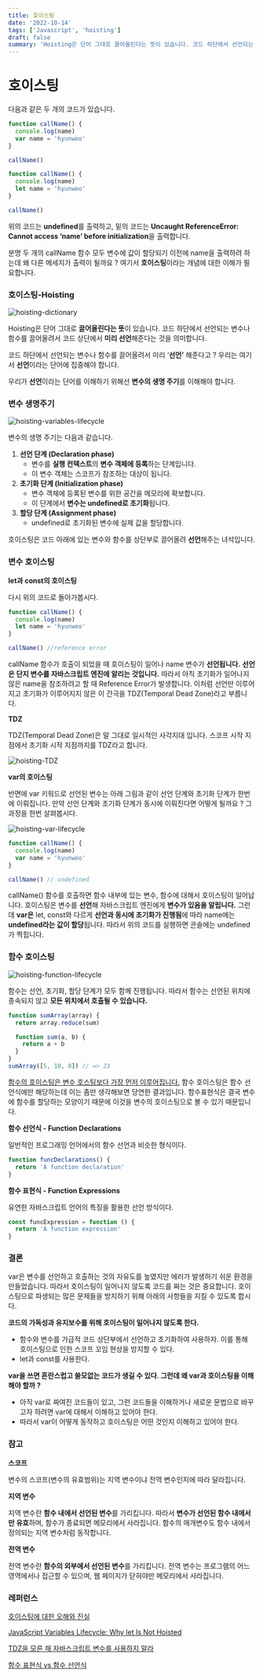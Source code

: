 ```yaml
---
title: 호이스팅
date: '2022-10-14'
tags: ['Javascript', 'hoisting']
draft: false
summary: 'Hoisting은 단어 그대로 끌어올린다는 뜻이 있습니다. 코드 하단에서 선언되는 변수나 함수를 끌어올려서 코드 상단에서 미리 선언**해준다는 것을 의미합니다.'
---
```


# 호이스팅

다음과 같은 두 개의 코드가 있습니다.

```jsx
function callName() {
  console.log(name)
  var name = 'hyunwoo'
}

callName()
```

```jsx
function callName() {
  console.log(name)
  let name = 'hyunwoo'
}

callName()
```

위의 코드는 **undefined**를 출력하고, 밑의 코드는 **Uncaught ReferenceError: Cannot access ‘name’ before initialization**을 출력합니다.

분명 두 개의 callName 함수 모두 변수에 값이 할당되기 이전에 name을 출력하려 하는데 왜 다른 메세지가 출력이 될까요 ? 여기서 **호이스팅**이라는 개념에 대한 이해가 필요합니다.

### 호이스팅-Hoisting

![hoisting-dictionary](/static/images/hoisting-dictionary.png)

Hoisting은 단어 그대로 **끌어올린다는 뜻**이 있습니다. 코드 하단에서 선언되는 변수나 함수를 끌어올려서 코드 상단에서 **미리 선언**해준다는 것을 의미합니다.

코드 하단에서 선언되는 변수나 함수를 끌어올려서 미리 ‘**선언’** 해준다고 ? 우리는 여기서 **선언**이라는 단어에 집중해야 합니다.

우리가 **선언**이라는 단어를 이해하기 위해선 **변수의 생명 주기**를 이해해야 합니다.

### 변수 생명주기

![hoisting-variables-lifecycle](/static/images/hoisting-variables-lifecycle.png)

변수의 생명 주기는 다음과 같습니다.

1. **선언 단계 (Declaration phase)**
   - 변수를 **실행 컨텍스트**의 **변수 객체에 등록**하는 단계입니다.
   - 이 변수 객체는 스코프가 참조하는 대상이 됩니다.
2. **초기화 단계 (Initialization phase)**
   - 변수 객체에 등록된 변수를 위한 공간을 메모리에 확보합니다.
   - 이 단계에서 **변수는 undefined로 초기화**됩니다.
3. **할당 단계 (Assignment phase)**
   - undefined로 초기화된 변수에 실제 값을 할당합니다.

호이스팅은 코드 아래에 있는 변수와 함수를 상단부로 끌어올려 **선언**해주는 녀석입니다.

### 변수 호이스팅

**let과 const의 호이스팅**

다시 위의 코드로 돌아가봅시다.

```jsx
function callName() {
  console.log(name)
  let name = 'hyunwoo'
}

callName() //reference error
```

callName 함수가 호출이 되었을 때 호이스팅이 일어나 name 변수가 **선언됩니다.** **선언은 단지 변수를 자바스크립트 엔진에 알리는 것입니다.** 따라서 아직 초기화가 일어나지 않은 name을 참조하려고 할 때 Reference Error가 발생합니다. 이처럼 선언만 이루어지고 초기화가 이루어지지 않은 이 간극을 TDZ(Temporal Dead Zone)라고 부릅니다.

**TDZ**

TDZ(Temporal Dead Zone)은 말 그대로 일시적인 사각지대 입니다. 스코프 시작 지점에서 초기화 시작 지점까지를 TDZ라고 합니다.

![hoisting-TDZ](/static/images/hoisting-TDZ.png)

**var의 호이스팅**

반면에 var 키워드로 선언된 변수는 아래 그림과 같이 선언 단계와 초기화 단계가 한번에 이뤄집니다. 만약 선언 단계와 초기화 단계가 동시에 이뤄진다면 어떻게 될까요 ? 그 과정을 한번 살펴봅시다.

![hoisting-var-lifecycle](/static/images/hoisting-var-lifecycle.png)

```jsx
function callName() {
  console.log(name)
  var name = 'hyunwoo'
}

callName() // undefined
```

callName() 함수를 호출하면 함수 내부에 있는 변수, 함수에 대해서 호이스팅이 일어납니다. 호이스팅은 변수를 **선언**해 자바스크립트 엔진에게 **변수가 있음을 알립니다.** 그런데 **var은** let, const와 다르게 **선언과 동시에 초기화가 진행됨**에 따라 name에는 **undefined라는 값이 할당**됩니다. 따라서 위의 코드를 실행하면 콘솔에는 undefined가 찍힙니다.

### 함수 호이스팅

![hoisting-function-lifecycle](/static/images/hoisting-function-lifecycle.png)

함수는 선언, 초기화, 할당 단계가 모두 함께 진행됩니다. 따라서 함수는 선언된 위치에 종속되지 않고 **모든 위치에서 호출될 수 있습니다.**

```jsx
function sumArray(array) {
  return array.reduce(sum)

  function sum(a, b) {
    return a + b
  }
}
sumArray([5, 10, 8]) // => 23
```

[함수의 호이스팅은 변수 호스팅보다 가장 먼저 이루어집니다.](https://stackoverflow.com/questions/28246589/order-of-hoisting-in-javascript) 함수 호이스팅은 함수 선언식에만 해당하는데 이는 좀만 생각해보면 당연한 결과입니다. 함수표현식은 결국 변수에 함수를 할당하는 모양이기 때문에 이것을 변수의 호이스팅으로 볼 수 있기 때문입니다.

**함수 선언식 - Function Declarations**

일반적인 프로그래밍 언어에서의 함수 선언과 비슷한 형식이다.

```jsx
function funcDeclarations() {
  return 'A function declaration'
}
```

**함수 표현식 - Function Expressions**

유연한 자바스크립트 언어의 특징을 활용한 선언 방식이다.

```jsx
const funcExpression = function () {
  return 'A function expression'
}
```

### 결론

var은 변수를 선언하고 호출하는 것의 자유도를 높였지만 에러가 발생하기 쉬운 환경을 만들었습니다. 따라서 호이스팅이 일어나지 않도록 코드를 짜는 것은 중요합니다. 호이스팅으로 파생되는 많은 문제들을 방지하기 위해 아래의 사항들을 지킬 수 있도록 합시다.

**코드의 가독성과 유지보수를 위해 호이스팅이 일어나지 않도록 한다.**

- 함수와 변수를 가급적 코드 상단부에서 선언하고 초기화하여 사용하자. 이를 통해 호이스팅으로 인한 스코프 꼬임 현상을 방지할 수 있다.
- let과 const를 사용한다.

**var을 쓰면 혼란스럽고 쓸모없는 코드가 생길 수 있다. 그런데 왜 var과 호이스팅을 이해해야 할까 ?**

- 아직 var로 짜여진 코드들이 있고, 그런 코드들을 이해하거나 새로운 문법으로 바꾸고자 하려면 var에 대해서 이해하고 있어야 한다.
- 따라서 var이 어떻게 동작하고 호이스팅은 어떤 것인지 이해하고 있어야 한다.

### 참고

**스코프**

변수의 스코프(변수의 유효범위)는 지역 변수이냐 전역 변수인지에 따라 달라집니다.

**지역 변수**

지역 변수란 **함수 내에서 선언된 변수**를 가리킵니다. 따라서 **변수가 선언된 함수 내에서만 유효**하며, 함수가 종료되면 메모리에서 사라집니다. 함수의 매개변수도 함수 내에서 정의되는 지역 변수처럼 동작합니다.

**전역 변수**

전역 변수란 **함수의 외부에서 선언된 변수**를 가리킵니다. 전역 변수는 프로그램의 어느 영역에서나 접근할 수 있으며, 웹 페이지가 닫혀야만 메모리에서 사라집니다.

### 레퍼런스

[호이스팅에 대한 오해와 진실](https://tecoble.techcourse.co.kr/post/2021-04-25-hoisting/)

[JavaScript Variables Lifecycle: Why let Is Not Hoisted](https://dmitripavlutin.com/variables-lifecycle-and-why-let-is-not-hoisted/)

[TDZ을 모른 채 자바스크립트 변수를 사용하지 말라](https://ui.toast.com/weekly-pick/ko_20191014)

[함수 표현식 vs 함수 선언식](https://joshua1988.github.io/web-development/javascript/function-expressions-vs-declarations/)
